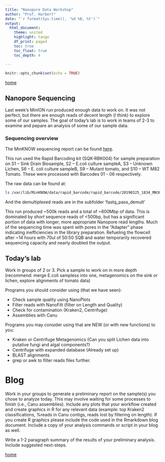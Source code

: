 ```yaml
---
title: "Nanopore Data Workshop"
author: "Prof. Harbert"
date: "`r format(Sys.time(), '%d %B, %Y')`"
output: 
  html_document:
    theme: united
    highlight: tango
    df_print: paged
    toc: true
    toc_float: true
    toc_depth: 4
  
---
```

```r
knitr::opts_chunk$set(echo = TRUE)
```


[home](https://rsh249.github.io/applied_bioinformatics)


## Nanopore Sequencing

Last week's MinION run produced enough data to work on. It was not perfect, but there are enough reads of decent length (*I think*) to explore some of our samples. The goal of today's lab is to work in teams of 2-3 to examine and pepare an analysis of some of our sample data.

### Sequencing overview

The MinKNOW sequencing report can be found [here]('images/rapid-barcode-report.pdf').

This run used the Rapid Barcoding kit (SQK-RBK004) for sample preparation on S1 -- Sink Drain Biosample, S2 -- E.coli culture sampleA, S3 -- Unknown Lichen, S6 -- E. coli culture sampleB, S9 -- Mutant tomato, and S10 -- WT M82 Tomato. These were processed with Barcodes 01 - 06 respectively.

The raw data can be found at: 

```bash
ls /var/lib/MinKNOW/data/rapid_barcode/rapid_barcode/20190325_1834_MN30146_FAK53074_d7dc2974/
```

And the demultiplexed reads are in the subfolder 'fastq_pass_demult'

This run produced ~500k reads and a total of ~600Mbp of data. This is dominated by *short* sequence reads of <500bp, but has a significant portion of data with longer, more appropriate Nanopore read lengths. Much of the sequencing time was spent with pores in the "Adapter" phase indicating inefficiencies in the library preparation. Refueling the flowcell after ~14 hours with 70ul of 50:50 SQB and water temporarily recovered sequencing capacity and nearly doubled the output.


## Today's lab

Work in groups of 2 or 3. Pick a sample to work on in more depth (recommend: merge E.coli sampless into one, metagenomics on the sink or lichen, explore alignments of tomato data)

Programs you should consider using (that we have seen):

+ Check sample quality using NanoPlots
+ Filter reads with NanoFilt (filter on Length and Quality)
+ Check for contamination (Kraken2, Centrifuge) 
+ Assemblies with Canu

Programs you may consider using that are NEW (or with new functions) to you:

+ Kraken or Centrifuge Metagenomics (Can you split Lichen data into putative fungi and algal components?)
+ Centrifuge with expanded database (Already set up)
+ BLAST alignments
+ grep or awk to filter reads files further.


# Blog

Work in your groups to generate a preliminary report on the sample(s) you chose to analyze today. This may involve waiting for some processes to finish (i.e., Canu assemblies). Include any plots that your workflow created and create graphics in R for any relevant data (example: top Kraken2 classifications, %reads in Canu contigs, reads lost by filtering on length). If you create R graphics please include the code used in the Rmarkdown blog document. Include a copy of your analysis commands or script in your blog as well.

Write a 1-2 paragraph summary of the results of your preliminary analysis. Include suggested next-steps.



[home](https://rsh249.github.io/applied_bioinformatics)


